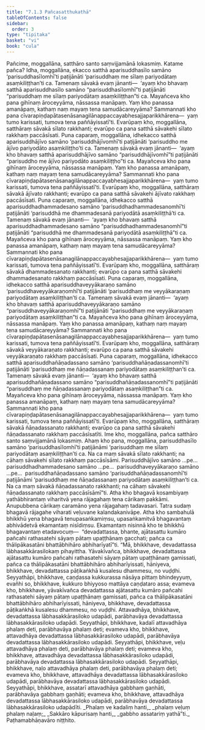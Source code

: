 ```yaml
---
title: "7.1.3 Pañcasatthukathā"
tableOfContents: false
sidebar:
  order: 3
type: "tipitaka"
basket: "vi"
book: "cula"
---
```



<DynamicBreadcrumb />

<Division number="334" book="cula">

<Paragraph number="1507" book="cula">
Pañcime, moggallāna, satthāro santo saṃvijjamānā lokasmiṃ. Katame pañca? Idha, moggallāna, ekacco satthā aparisuddhasīlo samāno ‘parisuddhasīlomhī’ti paṭijānāti ‘parisuddhaṃ me sīlaṃ pariyodātaṃ asaṃkiliṭṭhan’ti ca. Tamenaṃ sāvakā evaṃ jānanti—  ‘ayaṃ kho bhavaṃ satthā aparisuddhasīlo samāno “parisuddhasīlomhī”ti paṭijānāti “parisuddhaṃ me sīlaṃ pariyodātaṃ asaṃkiliṭṭhan”ti ca. Mayañceva kho pana gihīnaṃ āroceyyāma, nāssassa manāpaṃ. Yaṃ kho panassa amanāpaṃ, kathaṃ naṃ mayaṃ tena samudācareyyāma? Sammannati kho pana cīvarapiṇḍapātasenāsanagilānappaccayabhesajjaparikkhārena—  yaṃ tumo karissati, tumova tena paññāyissatī’ti. Evarūpaṃ kho, moggallāna, satthāraṃ sāvakā sīlato rakkhanti; evarūpo ca pana satthā sāvakehi sīlato rakkhaṃ paccāsīsati.
</Paragraph>

<Paragraph number="1508" book="cula">
Puna caparaṃ, moggallāna, idhekacco satthā aparisuddhājīvo samāno ‘parisuddhājīvomhī’ti paṭijānāti ‘parisuddho me ājīvo pariyodāto asaṃkiliṭṭho’ti ca. Tamenaṃ sāvakā evaṃ jānanti—  ‘ayaṃ kho bhavaṃ satthā aparisuddhājīvo samāno “parisuddhājīvomhī”ti paṭijānāti “parisuddho me ājīvo pariyodāto asaṃkiliṭṭho”ti ca. Mayañceva kho pana gihīnaṃ āroceyyāma, nāssassa manāpaṃ. Yaṃ kho panassa amanāpaṃ, kathaṃ naṃ mayaṃ tena samudācareyyāma? Sammannati kho pana cīvarapiṇḍapātasenāsanagilānappaccayabhesajjaparikkhārena—  yaṃ tumo karissati, tumova tena paññāyissatī’ti. Evarūpaṃ kho, moggallāna, satthāraṃ sāvakā ājīvato rakkhanti; evarūpo ca pana satthā sāvakehi ājīvato rakkhaṃ paccāsīsati.
</Paragraph>

<Paragraph number="1509" book="cula">
Puna caparaṃ, moggallāna, idhekacco satthā aparisuddhadhammadesano samāno ‘parisuddhadhammadesanomhī’ti paṭijānāti ‘parisuddhā me dhammadesanā pariyodātā asaṃkiliṭṭhā’ti ca. Tamenaṃ sāvakā evaṃ jānanti—  ‘ayaṃ kho bhavaṃ satthā aparisuddhadhammadesano samāno “parisuddhadhammadesanomhī”ti paṭijānāti “parisuddhā me dhammadesanā pariyodātā asaṃkiliṭṭhā”ti ca. Mayañceva kho pana gihīnaṃ āroceyyāma, nāssassa manāpaṃ. Yaṃ kho panassa amanāpaṃ, kathaṃ naṃ mayaṃ tena samudācareyyāma? Sammannati kho pana cīvarapiṇḍapātasenāsanagilānappaccayabhesajjaparikkhārena—  yaṃ tumo karissati, tumova tena paññāyissatī’ti. Evarūpaṃ kho, moggallāna, satthāraṃ sāvakā dhammadesanato rakkhanti; evarūpo ca pana satthā sāvakehi dhammadesanato rakkhaṃ paccāsīsati.
</Paragraph>

<Paragraph number="1510" book="cula">
Puna caparaṃ, moggallāna, idhekacco satthā aparisuddhaveyyākaraṇo samāno ‘parisuddhaveyyākaraṇomhī’ti paṭijānāti ‘parisuddhaṃ me veyyākaraṇaṃ pariyodātaṃ asaṃkiliṭṭhan’ti ca. Tamenaṃ sāvakā evaṃ jānanti—  ‘ayaṃ kho bhavaṃ satthā aparisuddhaveyyākaraṇo samāno “parisuddhaveyyākaraṇomhī”ti paṭijānāti “parisuddhaṃ me veyyākaraṇaṃ pariyodātaṃ asaṃkiliṭṭhan”ti ca. Mayañceva kho pana gihīnaṃ āroceyyāma, nāssassa manāpaṃ. Yaṃ kho panassa amanāpaṃ, kathaṃ naṃ mayaṃ tena samudācareyyāma? Sammannati kho pana cīvarapiṇḍapātasenāsanagilānappaccayabhesajjaparikkhārena—  yaṃ tumo karissati, tumova tena paññāyissatī’ti. Evarūpaṃ kho, moggallāna, satthāraṃ sāvakā veyyākaraṇato rakkhanti; evarūpo ca pana satthā sāvakehi veyyākaraṇato rakkhaṃ paccāsīsati.
</Paragraph>

<Paragraph number="1511" book="cula">
Puna caparaṃ, moggallāna, idhekacco satthā aparisuddhañāṇadassano samāno ‘parisuddhañāṇadassanomhī’ti paṭijānāti ‘parisuddhaṃ me ñāṇadassanaṃ pariyodātaṃ asaṃkiliṭṭhan’ti ca. Tamenaṃ sāvakā evaṃ jānanti—  ‘ayaṃ kho bhavaṃ satthā aparisuddhañāṇadassano samāno “parisuddhañāṇadassanomhī”ti paṭijānāti “parisuddhaṃ me ñāṇadassanaṃ pariyodātaṃ asaṃkiliṭṭhan”ti ca. Mayañceva kho pana gihīnaṃ āroceyyāma, nāssassa manāpaṃ. Yaṃ kho panassa amanāpaṃ, kathaṃ naṃ mayaṃ tena samudācareyyāma? Sammannati kho pana cīvarapiṇḍapātasenāsanagilānappaccayabhesajjaparikkhārena—  yaṃ tumo karissati, tumova tena paññāyissatī’ti. Evarūpaṃ kho, moggallāna, satthāraṃ sāvakā ñāṇadassanato rakkhanti; evarūpo ca pana satthā sāvakehi ñāṇadassanato rakkhaṃ paccāsīsatīti. Ime kho, moggallāna, pañca satthāro santo saṃvijjamānā lokasmiṃ.
</Paragraph>

<Paragraph number="1512" book="cula">
Ahaṃ kho pana, moggallāna, parisuddhasīlo samāno ‘parisuddhasīlomhī’ti paṭijānāmi ‘parisuddhaṃ me sīlaṃ pariyodātaṃ asaṃkiliṭṭhan’ti ca. Na ca maṃ sāvakā sīlato rakkhanti; na cāhaṃ sāvakehi sīlato rakkhaṃ paccāsīsāmi. Parisuddhājīvo samāno …pe…  parisuddhadhammadesano samāno …pe…  parisuddhaveyyākaraṇo samāno …pe…  parisuddhañāṇadassano samāno ‘parisuddhañāṇadassanomhī’ti paṭijānāmi ‘parisuddhaṃ me ñāṇadassanaṃ pariyodātaṃ asaṃkiliṭṭhan’ti ca. Na ca maṃ sāvakā ñāṇadassanato rakkhanti; na cāhaṃ sāvakehi ñāṇadassanato rakkhaṃ paccāsīsāmī”ti.
</Paragraph>

</Division>
<Division number="335" book="cula">

<Paragraph number="1513" book="cula">
Atha kho bhagavā kosambiyaṃ yathābhirantaṃ viharitvā yena rājagahaṃ tena cārikaṃ pakkāmi. Anupubbena cārikaṃ caramāno yena rājagahaṃ tadavasari. Tatra sudaṃ bhagavā rājagahe viharati veḷuvane kalandakanivāpe. Atha kho sambahulā bhikkhū yena bhagavā tenupasaṅkamiṃsu, upasaṅkamitvā bhagavantaṃ abhivādetvā ekamantaṃ nisīdiṃsu. Ekamantaṃ nisinnā kho te bhikkhū bhagavantaṃ etadavocuṃ—  “devadattassa, bhante, ajātasattu kumāro pañcahi rathasatehi sāyaṃ pātaṃ upaṭṭhānaṃ gacchati; pañca ca thālipākasatāni bhattābhihāro abhiharīyatī”ti. “Mā, bhikkhave, devadattassa lābhasakkārasilokaṃ pihayittha. Yāvakīvañca, bhikkhave, devadattassa ajātasattu kumāro pañcahi rathasatehi sāyaṃ pātaṃ upaṭṭhānaṃ gamissati, pañca ca thālipākasatāni bhattābhihāro abhiharīyissati, hāniyeva, bhikkhave, devadattassa pāṭikaṅkhā kusalesu dhammesu, no vuḍḍhi.
</Paragraph>

<Paragraph number="1514" book="cula">
Seyyathāpi, bhikkhave, caṇḍassa kukkurassa nāsāya pittaṃ bhindeyyuṃ, evañhi so, bhikkhave, kukkuro bhiyyoso mattāya caṇḍataro assa; evameva kho, bhikkhave, yāvakīvañca devadattassa ajātasattu kumāro pañcahi rathasatehi sāyaṃ pātaṃ upaṭṭhānaṃ gamissati, pañca ca thālipākasatāni bhattābhihāro abhiharīyissati, hāniyeva, bhikkhave, devadattassa pāṭikaṅkhā kusalesu dhammesu, no vuḍḍhi.
</Paragraph>

<Paragraph number="1515" book="cula">
Attavadhāya, bhikkhave, devadattassa lābhasakkārasiloko udapādi, parābhavāya devadattassa lābhasakkārasiloko udapādi.
</Paragraph>

<Paragraph number="1516" book="cula">
Seyyathāpi, bhikkhave, kadalī attavadhāya phalaṃ deti, parābhavāya phalaṃ deti; evameva kho, bhikkhave, attavadhāya devadattassa lābhasakkārasiloko udapādi, parābhavāya devadattassa lābhasakkārasiloko udapādi.
</Paragraph>

<Paragraph number="1517" book="cula">
Seyyathāpi, bhikkhave, veḷu attavadhāya phalaṃ deti, parābhavāya phalaṃ deti; evameva kho, bhikkhave, attavadhāya devadattassa lābhasakkārasiloko udapādi, parābhavāya devadattassa lābhasakkārasiloko udapādi.
</Paragraph>

<Paragraph number="1518" book="cula">
Seyyathāpi, bhikkhave, naḷo attavadhāya phalaṃ deti, parābhavāya phalaṃ deti; evameva kho, bhikkhave, attavadhāya devadattassa lābhasakkārasiloko udapādi, parābhavāya devadattassa lābhasakkārasiloko udapādi.
</Paragraph>

<Paragraph number="1519" book="cula">
Seyyathāpi, bhikkhave, assatarī attavadhāya gabbhaṃ gaṇhāti, parābhavāya gabbhaṃ gaṇhāti; evameva kho, bhikkhave, attavadhāya devadattassa lābhasakkārasiloko udapādi, parābhavāya devadattassa lābhasakkārasiloko udapādīti.
</Paragraph>

<Paragraph number="1520" type="verses" book="cula">
_Phalaṃ ve kadaliṃ hanti,_  
_phalaṃ veḷuṃ phalaṃ naḷaṃ;_  
_Sakkāro kāpurisaṃ hanti,_  
_gabbho assatariṃ yathā”ti._  


</Paragraph>
</Division>

<Paragraph number="1521" type="center" book="cula">
Paṭhamabhāṇavāro niṭṭhito.
</Paragraph>